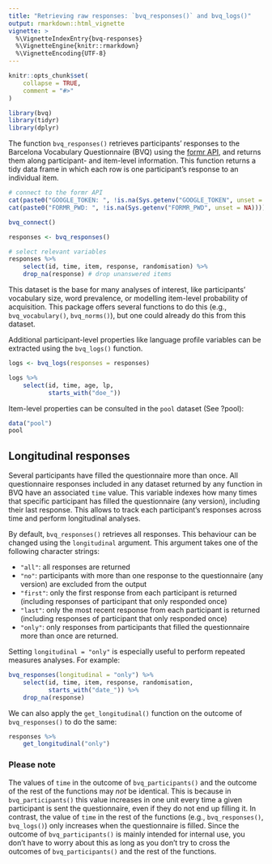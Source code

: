 ---
title: "Retrieving raw responses: `bvq_responses()` and bvq_logs()"
output: rmarkdown::html_vignette
vignette: >
  %\VignetteIndexEntry{bvq-responses}
  %\VignetteEngine{knitr::rmarkdown}
  %\VignetteEncoding{UTF-8}
---

```{r, include = FALSE}
knitr::opts_chunk$set(
    collapse = TRUE,
    comment = "#>"
)
```

```{r setup}
library(bvq)
library(tidyr)
library(dplyr)
```

The function `bvq_responses()` retrieves participants' responses to the Barcelona Vocabulary Questionnaire (BVQ) using the [formr API](https://formr.org/documentation), and returns them along participant- and item-level information. This function returns a tidy data frame in which each row is one participant's response to an individual item. 

```{r responses, echo=TRUE, message=FALSE, warning=FALSE, paged.print=FALSE}
# connect to the formr API
cat(paste0("GOOGLE_TOKEN: ", !is.na(Sys.getenv("GOOGLE_TOKEN", unset = NA))))
cat(paste0("FORMR_PWD: ", !is.na(Sys.getenv("FORMR_PWD", unset = NA))))

bvq_connect()

responses <- bvq_responses() 

# select relevant variables
responses %>% 
    select(id, time, item, response, randomisation) %>% 
    drop_na(response) # drop unanswered items
```


This dataset is the base for many analyses of interest, like participants' vocabulary size, word prevalence, or modelling item-level probability of acquisition. This package offers several functions to do this (e.g., `bvq_vocabulary()`, `bvq_norms()`), but one could already do this from this dataset.

Additional participant-level properties like language profile variables can be extracted using the `bvq_logs()` function.

```{r logs}
logs <- bvq_logs(responses = responses)

logs %>% 
    select(id, time, age, lp, 
           starts_with("doe_"))
```

Item-level properties can be consulted in the `pool` dataset (See ?pool):

```{r pool}
data("pool")
pool
```
## Longitudinal responses

Several participants have filled the questionnaire more than once. All questionnaire responses included in any dataset returned by any function in BVQ have an associated `time` value. This variable indexes how many times that specific participant has filled the questionnaire (any version), including their last response. This allows to track each participant's responses across time and perform longitudinal analyses.

By default, `bvq_responses()` retrieves all responses. This behaviour can be changed using the `longitudinal` argument. This argument takes one of the following character strings:

* `"all"`: all responses are returned
* `"no"`: participants with more than one response to the questionnaire (any version) are excluded from the output
* `"first"`: only the first response from each participant is returned (including responses of participant that only responded once)
* `"last"`: only the most recent response from each participant is returned (including responses of participant that only responded once)
* `"only"`: only responses from participants that filled the questionnaire more than once are returned.

Setting `longitudinal = "only"` is especially useful to perform repeated measures analyses. For example:

```{r responses-longitudinal, echo=FALSE, message=FALSE, warning=FALSE, paged.print=FALSE}
bvq_responses(longitudinal = "only") %>% 
    select(id, time, item, response, randomisation,
           starts_with("date_")) %>% 
    drop_na(response)
```

We can also apply the `get_longitudinal()` function on the outcome of `bvq_responses()` to do the same:

```{r responses-longitudinal-fun, echo=FALSE, message=FALSE, warning=FALSE, paged.print=FALSE}
responses %>% 
    get_longitudinal("only")
```

### Please note

The values of `time` in the outcome of `bvq_participants()` and the outcome of the rest of the functions may *not* be identical. This is because in `bvq_participants()` this value increases in one unit every time a given participant is sent the questionnaire, even if they do not end up filling it. In contrast, the value of `time` in the rest of the functions (e.g., `bvq_responses()`, `bvq_logs()`) only increases when the questionnaire is filled. Since the outcome of `bvq_participants()` is mainly intended for internal use, you don't have to worry about this as long as you don't try to cross the outcomes of `bvq_participants()` and the rest of the functions.
